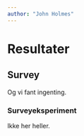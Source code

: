 ```yaml
---
author: "John Holmes"
---
```


# Resultater

## Survey

Og vi fant ingenting.

### Surveyeksperiment

Ikke her heller.